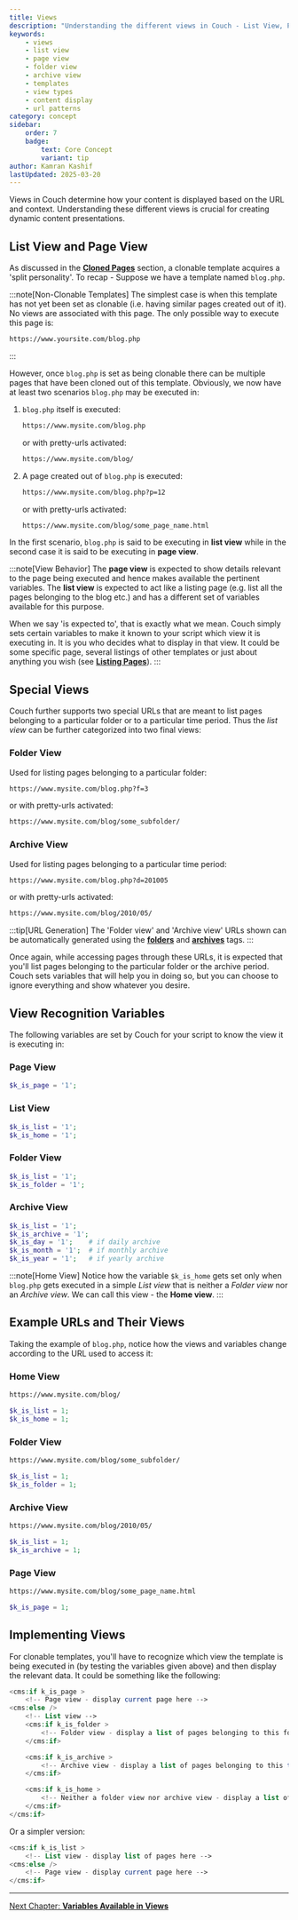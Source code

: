 ```yaml
---
title: Views
description: "Understanding the different views in Couch - List View, Page View, Folder View, and Archive View"
keywords:
    - views
    - list view
    - page view
    - folder view
    - archive view
    - templates
    - view types
    - content display
    - url patterns
category: concept
sidebar:
    order: 7
    badge:
        text: Core Concept
        variant: tip
author: Kamran Kashif
lastUpdated: 2025-03-20
---
```



Views in Couch determine how your content is displayed based on the URL and context. Understanding these different views is crucial for creating dynamic content presentations.

## List View and Page View

As discussed in the [**Cloned Pages**](../cloned-pages/) section, a clonable template acquires a 'split personality'.
To recap -
Suppose we have a template named `blog.php`.

:::note[Non-Clonable Templates]
The simplest case is when this template has not yet been set as clonable (i.e. having similar pages created out of it). No views are associated with this page. The only possible way to execute this page is:

```txt title="Basic Template URL"
https://www.yoursite.com/blog.php
```
:::

However, once `blog.php` is set as being clonable there can be multiple pages that have been cloned out of this template.
Obviously, we now have at least two scenarios `blog.php` may be executed in:

<Steps>

1. `blog.php` itself is executed:

    ```txt title="Direct Template Access"
    https://www.mysite.com/blog.php
    ```

    or with pretty-urls activated:

    ```txt title="Pretty URL Format"
    https://www.mysite.com/blog/
    ```

2. A page created out of `blog.php` is executed:

    ```txt title="Page Access with ID"
    https://www.mysite.com/blog.php?p=12
    ```

    or with pretty-urls activated:

    ```txt title="Pretty URL with Page Name"
    https://www.mysite.com/blog/some_page_name.html
    ```

</Steps>

In the first scenario, `blog.php` is said to be executing in **list view** while in the second case it is said to be executing in **page view**.

:::note[View Behavior]
The **page view** is expected to show details relevant to the page being executed and hence makes available the pertinent variables.
The **list view** is expected to act like a listing page (e.g. list all the pages belonging to the blog etc.) and has a different set of variables available for this purpose.

When we say 'is expected to', that is exactly what we mean.
Couch simply sets certain variables to make it known to your script which view it is executing in. It is you who decides what to display in that view. It could be some specific page, several listings of other templates or just about anything you wish (see [**Listing Pages**](../listing-pages/)).
:::

## Special Views

Couch further supports two special URLs that are meant to list pages belonging to a particular folder or to a particular time period.
Thus the *list view* can be further categorized into two final views:

### Folder View

Used for listing pages belonging to a particular folder:

```txt title="Folder View with ID"
https://www.mysite.com/blog.php?f=3
```

or with pretty-urls activated:

```txt title="Pretty URL Folder View"
https://www.mysite.com/blog/some_subfolder/
```

### Archive View

Used for listing pages belonging to a particular time period:

```txt title="Archive View with Date"
https://www.mysite.com/blog.php?d=201005
```

or with pretty-urls activated:

```txt title="Pretty URL Archive View"
https://www.mysite.com/blog/2010/05/
```

:::tip[URL Generation]
The 'Folder view' and 'Archive view' URLs shown can be automatically generated using the [**folders**](../../tags-reference/folders/) and [**archives**](../../tags-reference/archives/) tags.
:::

Once again, while accessing pages through these URLs, it is expected that you'll list pages belonging to the particular folder or the archive period. Couch sets variables that will help you in doing so, but you can choose to ignore everything and show whatever you desire.

## View Recognition Variables

The following variables are set by Couch for your script to know the view it is executing in:

### Page View

```php title="Page View Variables"
$k_is_page = '1';
```

### List View

```php title="List View Variables"
$k_is_list = '1';
$k_is_home = '1';
```

### Folder View

```php title="Folder View Variables"
$k_is_list = '1';
$k_is_folder = '1';
```

### Archive View

```php title="Archive View Variables"
$k_is_list = '1';
$k_is_archive = '1';
$k_is_day = '1';    # if daily archive
$k_is_month = '1';  # if monthly archive
$k_is_year = '1';   # if yearly archive
```

:::note[Home View]
Notice how the variable `$k_is_home` gets set only when `blog.php` gets executed in a simple *List view* that is neither a *Folder view* nor an *Archive view*. We can call this view - the **Home view**.
:::

## Example URLs and Their Views

Taking the example of `blog.php`, notice how the views and variables change according to the URL used to access it:

### Home View

```txt title="Home View URL"
https://www.mysite.com/blog/
```

```php title="Home View Variables"
$k_is_list = 1;
$k_is_home = 1;
```

### Folder View

```txt title="Folder View URL"
https://www.mysite.com/blog/some_subfolder/
```

```php title="Folder View Variables"
$k_is_list = 1;
$k_is_folder = 1;
```

### Archive View

```txt title="Archive View URL"
https://www.mysite.com/blog/2010/05/
```

```php title="Archive View Variables"
$k_is_list = 1;
$k_is_archive = 1;
```

### Page View

```txt title="Page View URL"
https://www.mysite.com/blog/some_page_name.html
```

```php title="Page View Variables"
$k_is_page = 1;
```

## Implementing Views

For clonable templates, you'll have to recognize which view the template is being executed in (by testing the variables given above) and then display the relevant data.
It could be something like the following:

```php title="Complete View Implementation"
<cms:if k_is_page >
    <!-- Page view - display current page here -->
<cms:else />
    <!-- List view -->
    <cms:if k_is_folder >
        <!-- Folder view - display a list of pages belonging to this folder here -->
    </cms:if>

    <cms:if k_is_archive >
        <!-- Archive view - display a list of pages belonging to this time period here -->
    </cms:if>

    <cms:if k_is_home >
        <!-- Neither a folder view nor archive view - display a list of ALL pages cloned from this template here -->
    </cms:if>
</cms:if>
```

Or a simpler version:

```php title="Simple View Implementation"
<cms:if k_is_list >
    <!-- List view - display list of pages here -->
<cms:else />
    <!-- Page view - display current page here -->
</cms:if>
```

---

[Next Chapter: **Variables Available in Views**](../variables-in-views/)
